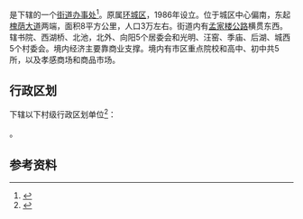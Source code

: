 {{中国乡级行政区|42/09/02/001/000}}

'''{{PAGENAMEBASE}}'''是{{PRC admin/fullname|42/09/02/001/000|3}}下辖的一个[[街道办事处|街道办事处]]<ref>{{PRC admin/ref sgc|{{PRC admin/parent|42/09/02/001/000}}}}</ref>。原属[[环城区|环城区]]，1986年设立。位于城区中心偏南，东起[[槐荫大道|槐荫大道]]两端，面积8平方公里，人口3万左右。街道内有[[孟家楼公路|孟家楼公路]]横贯东西。辖书院、西湖桥、北池，北外、向阳5个居委会和光明、汪窑、季庙、后湖、城西5个村委会。境内经济主要靠商业支撑。境内有市区重点院校和高中、初中共5所，以及孝感商场和商品市场。

== 行政区划 ==
{{PAGENAMEBASE}}下辖以下村级行政区划单位<ref>{{PRC admin/ref sgc|42/09/02/001/000}}</ref>：

{{PRC admin/children|42/09/02/001/000}}。

== 参考资料 ==
{{reflist}}

{{湖北行政区划小作品}}
{{PRC admin/navcat|42/09/02/001/000}}